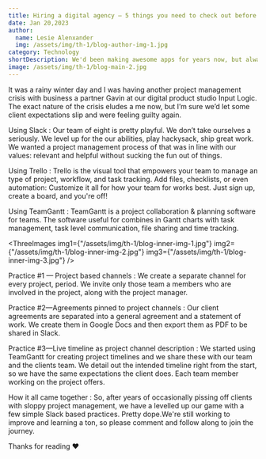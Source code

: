 ```yaml
---
title: Hiring a digital agency — 5 things you need to check out before signing up & the future of the digital agency
date: Jan 20,2023
author:
  name: Lesie Alenxander
  img: /assets/img/th-1/blog-author-img-1.jpg
category: Technology
shortDescription: We'd been making awesome apps for years now, but always just barely stumbled through project management. We pissed off clients and burned bridges, even though we were...
image: /assets/img/th-1/blog-main-2.jpg
---
```



It was a rainy winter day and I was having another project management crisis with business a partner Gavin at our digital product studio Input Logic. The exact nature of the crisis eludes a me now, but I’m sure we’d let some client expectations slip and were feeling guilty again.

<Bold>Using Slack :</Bold>
Our team of eight is pretty playful. We don’t take ourselves a seriously. We
level up for the our abilities, play hackysack, ship great work. We wanted a
project management process of that was in line with our values: relevant and
helpful without sucking the fun out of things.

<Bold>Using Trello :</Bold>
Trello is the visual tool that empowers your team to manage an type of project,
workflow, and task tracking. Add files, checklists, or even automation:
Customize it all for how your team for works best. Just sign up, create a board,
and you're off!

<Bold>Using TeamGantt :</Bold>
TeamGantt is a project collaboration & planning software for teams. The software
useful for combines in Gantt charts with task management, task level
communication, file sharing and time tracking.

<ThreeImages
  img1={"/assets/img/th-1/blog-inner-img-1.jpg"}
  img2={"/assets/img/th-1/blog-inner-img-2.jpg"}
  img3={"/assets/img/th-1/blog-inner-img-3.jpg"}
/>

<Bold>Practice #1 — Project based channels :</Bold>
We create a separate channel for every project, period. We invite only those
team a members who are involved in the project, along with the project manager.

<Bold>Practice #2—Agreements pinned to project channels :</Bold>
Our client agreements are separated into a general agreement and a statement of
work. We create them in Google Docs and then export them as PDF to be shared in
Slack.

<Bold>Practice #3—Live timeline as project channel description :</Bold>
We started using TeamGantt for creating project timelines and we share these
with our team and the clients team. We detail out the intended timeline right
from the start, so we have the same expectations the client does. Each team
member working on the project offers.

<Bold>How it all came together :</Bold>
So, after years of occasionally pissing off clients with sloppy project
management, we have a levelled up our game with a few simple Slack based
practices. Pretty dope.We're still working to improve and learning a ton, so
please comment and follow along to join the journey.

<Bold>Thanks for reading ❤</Bold>
